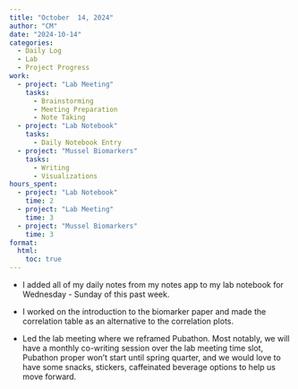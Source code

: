 ```yaml
---
title: "October  14, 2024"
author: "CM"
date: "2024-10-14"
categories:
  - Daily Log
  - Lab
  - Project Progress
work:
  - project: "Lab Meeting"
    tasks: 
      - Brainstorming
      - Meeting Preparation
      - Note Taking
  - project: "Lab Notebook"
    tasks: 
      - Daily Notebook Entry
  - project: "Mussel Biomarkers"
    tasks: 
      - Writing
      - Visualizations
hours_spent:
  - project: "Lab Notebook"
    time: 2
  - project: "Lab Meeting"
    time: 3
  - project: "Mussel Biomarkers"
    time: 3
format:
  html:
    toc: true
---
```


-   I added all of my daily notes from my notes app to my lab notebook for Wednesday - Sunday of this past week.\

-   I worked on the introduction to the biomarker paper and made the correlation table as an alternative to the correlation plots.\

-   Led the lab meeting where we reframed Pubathon. Most notably, we will have a monthly co-writing session over the lab meeting time slot, Pubathon proper won't start until spring quarter, and we would love to have some snacks, stickers, caffeinated beverage options to help us move forward.
